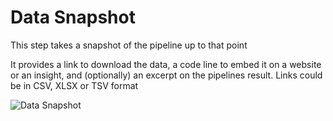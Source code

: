 # Data Snapshot

This step takes a snapshot of the pipeline up to that point

It provides a link to download the data, a code line to embed it on a website or an insight, and (optionally) an excerpt on the pipelines result. Links could be in CSV, XLSX or TSV format

![Data Snapshot](https://user-images.githubusercontent.com/94381642/220997187-2c07db3c-93e5-4e0d-b3c5-117db3d3d9c4.png)

